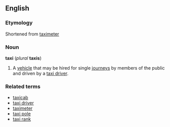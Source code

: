 ==English==
===Etymology===
Shortened from [[taximeter]]

===Noun===
'''taxi''' (''plural'' '''taxis''')

#A [[vehicle]] that may be hired for single [[journey]]s by members of the public and driven by a [[taxi driver]].

===Related terms===
*[[taxicab]]
*[[taxi driver]]
*[[taximeter]]
*[[taxi pole]]
*[[taxi rank]]